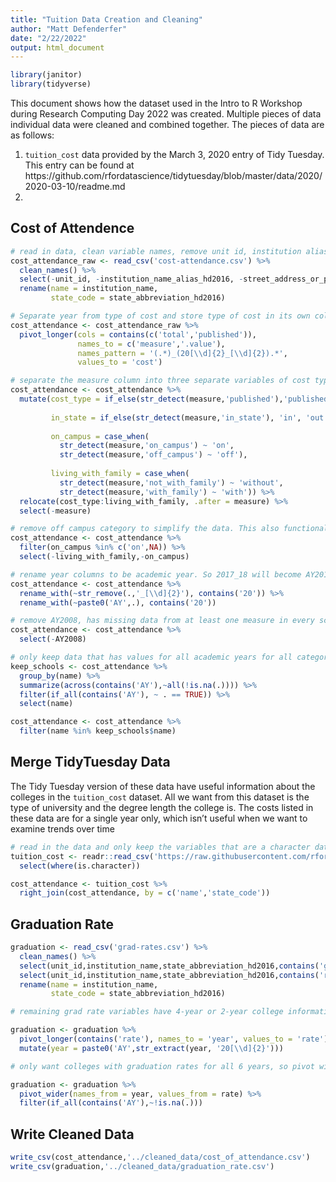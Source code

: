 ```yaml
---
title: "Tuition Data Creation and Cleaning"
author: "Matt Defenderfer"
date: "2/22/2022"
output: html_document
---
```


```r
library(janitor)
library(tidyverse)
```


This document shows how the dataset used in the Intro to R Workshop during Research Computing Day 2022 was created. Multiple pieces of data individual data were cleaned and combined together. The pieces of data are as follows:

1. `tuition_cost` data provided by the March 3, 2020 entry of Tidy Tuesday. This entry can be found at https://github.com/rfordatascience/tidytuesday/blob/master/data/2020/2020-03-10/readme.md
2. 


##  Cost of Attendence

```r
# read in data, clean variable names, remove unit id, institution alias, street address, and city, and finally rename institution and state variables
cost_attendance_raw <- read_csv('cost-attendance.csv') %>%
  clean_names() %>%
  select(-unit_id, -institution_name_alias_hd2016, -street_address_or_post_office_box_hd2016, -city_location_of_institution_hd2016) %>%
  rename(name = institution_name,
         state_code = state_abbreviation_hd2016)
```

```r
# Separate year from type of cost and store type of cost in its own column 'measure'
cost_attendance <- cost_attendance_raw %>%
  pivot_longer(cols = contains(c('total','published')), 
               names_to = c('measure','.value'), 
               names_pattern = '(.*)_(20[\\d]{2}_[\\d]{2}).*', 
               values_to = 'cost')
```

```r
# separate the measure column into three separate variables of cost type (published vs. total), in-state or out-of-state, and living with parents or not
cost_attendance <- cost_attendance %>%
  mutate(cost_type = if_else(str_detect(measure,'published'),'published','actual'),
         
         in_state = if_else(str_detect(measure,'in_state'), 'in', 'out'),
         
         on_campus = case_when(
           str_detect(measure,'on_campus') ~ 'on',
           str_detect(measure,'off_campus') ~ 'off'),
         
         living_with_family = case_when(
           str_detect(measure,'not_with_family') ~ 'without',
           str_detect(measure,'with_family') ~ 'with')) %>%
  relocate(cost_type:living_with_family, .after = measure) %>%
  select(-measure)

# remove off campus category to simplify the data. This also functionally removes the living_with_parents category since living with and without parents was predicated on the individual living off campus. Now, it will be in-state vs. out-of-state for on-campus students only
cost_attendance <- cost_attendance %>% 
  filter(on_campus %in% c('on',NA)) %>%
  select(-living_with_family,-on_campus)
```

```r
# rename year columns to be academic year. So 2017_18 will become AY2017
cost_attendance <- cost_attendance %>%
  rename_with(~str_remove(.,'_[\\d]{2}'), contains('20')) %>%
  rename_with(~paste0('AY',.), contains('20'))
```

```r
# remove AY2008, has missing data from at least one measure in every school.
cost_attendance <- cost_attendance %>%
  select(-AY2008)
```

```r
# only keep data that has values for all academic years for all categories
keep_schools <- cost_attendance %>%
  group_by(name) %>%
  summarize(across(contains('AY'),~all(!is.na(.)))) %>%
  filter(if_all(contains('AY'), ~ . == TRUE)) %>%
  select(name)

cost_attendance <- cost_attendance %>%
  filter(name %in% keep_schools$name)
```

## Merge TidyTuesday Data

The Tidy Tuesday version of these data have useful information about the colleges in the `tuition_cost` dataset. All we want from this dataset is the type of university and the degree length the college is. The costs listed in these data are for a single year only, which isn't useful when we want to examine trends over time

```r
# read in the data and only keep the variables that are a character data type
tuition_cost <- readr::read_csv('https://raw.githubusercontent.com/rfordatascience/tidytuesday/master/data/2020/2020-03-10/tuition_cost.csv') %>%
  select(where(is.character))
```

```r
cost_attendance <- tuition_cost %>%
  right_join(cost_attendance, by = c('name','state_code'))
```


## Graduation Rate

```r
graduation <- read_csv('grad-rates.csv') %>%
  clean_names() %>%
  select(unit_id,institution_name,state_abbreviation_hd2016,contains('grand_total')) %>%
  select(unit_id,institution_name,state_abbreviation_hd2016,contains('rate')) %>%
  rename(name = institution_name,
         state_code = state_abbreviation_hd2016)
```

```r
# remaining grad rate variables have 4-year or 2-year college information in them, but each college is only one type, so all colleges have half data as NA. Easiest way to remove these rows is to pivot the table and put the year+college type in a single column and the rate in another column. Can also easily extract year information only

graduation <- graduation %>%
  pivot_longer(contains('rate'), names_to = 'year', values_to = 'rate') %>%
  mutate(year = paste0('AY',str_extract(year, '20[\\d]{2}')))
```


```r
# only want colleges with graduation rates for all 6 years, so pivot wider (also sets up a pivot example during the course if the data is wide to begin with) and filter for colleges that have data for all 6 years

graduation <- graduation %>%
  pivot_wider(names_from = year, values_from = rate) %>%
  filter(if_all(contains('AY'),~!is.na(.)))
```

## Write Cleaned Data

```r
write_csv(cost_attendance,'../cleaned_data/cost_of_attendance.csv')
write_csv(graduation,'../cleaned_data/graduation_rate.csv')
```

